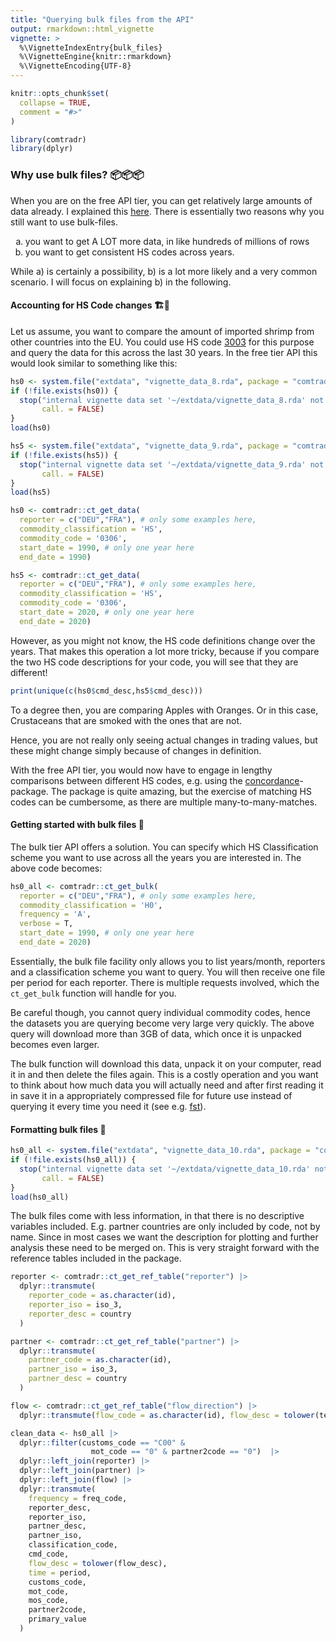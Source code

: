 ```yaml
---
title: "Querying bulk files from the API"
output: rmarkdown::html_vignette
vignette: >
  %\VignetteIndexEntry{bulk_files}
  %\VignetteEngine{knitr::rmarkdown}
  %\VignetteEncoding{UTF-8}
---
```


```r
knitr::opts_chunk$set(
  collapse = TRUE,
  comment = "#>"
)
```

```r
library(comtradr)
library(dplyr)
```

### Why use bulk files? 📦📦📦

When you are on the free API tier, you can get relatively large 
amounts of data already. I explained this [here](https://docs.ropensci.org/comtradr/articles/large_data.html). There is 
essentially two reasons why you still want to use bulk-files. 

a) you want to get A LOT more data, in like hundreds of millions of rows 
b) you want to get consistent HS codes across years. 


While a) is certainly a possibility, b) is a lot more likely and a very common
scenario. I will focus on explaining b) in the following.

#### Accounting for HS Code changes 🏗️👷

Let us assume, you want to compare the amount of imported shrimp from other
countries into the EU. You could use HS code 
[3003](https://www.trade-tariff.service.gov.uk/headings/0306) for this purpose 
and query the data for this across the last 30 years. In the free tier API this 
would look similar to something like this: 
```r
hs0 <- system.file("extdata", "vignette_data_8.rda", package = "comtradr")
if (!file.exists(hs0)) {
  stop("internal vignette data set '~/extdata/vignette_data_8.rda' not found",
       call. = FALSE)
}
load(hs0)
```

```r
hs5 <- system.file("extdata", "vignette_data_9.rda", package = "comtradr")
if (!file.exists(hs5)) {
  stop("internal vignette data set '~/extdata/vignette_data_9.rda' not found",
       call. = FALSE)
}
load(hs5)
```


```r
hs0 <- comtradr::ct_get_data(
  reporter = c("DEU","FRA"), # only some examples here,
  commodity_classification = 'HS',
  commodity_code = '0306',
  start_date = 1990, # only one year here
  end_date = 1990)

hs5 <- comtradr::ct_get_data(
  reporter = c("DEU","FRA"), # only some examples here,
  commodity_classification = 'HS',
  commodity_code = '0306',
  start_date = 2020, # only one year here
  end_date = 2020)
```

However, as you might not know, the HS code definitions change over the years.
That makes this operation a lot more tricky, because if you compare the two
HS code descriptions for your code, you will see that they are different!

```r
print(unique(c(hs0$cmd_desc,hs5$cmd_desc)))
```

To a degree then, you are comparing Apples with Oranges. Or in this case, 
Crustaceans that are smoked with the ones that are not. 

Hence, you are not really only seeing actual changes in trading values, but 
these might change simply because of changes in definition. 

With the free API tier, you would now have to engage in lengthy comparisons
between different HS codes, e.g. using the 
[concordance](https://github.com/insongkim/concordance)-package. The package is 
quite amazing, but the exercise of matching HS codes can be cumbersome, as 
there are multiple many-to-many-matches. 

#### Getting started with bulk files 🏃 

The bulk tier API offers a solution. You can specify which HS Classification
scheme you want to use across all the years you are interested in. The above
code becomes: 

```r
hs0_all <- comtradr::ct_get_bulk(
  reporter = c("DEU","FRA"), # only some examples here,
  commodity_classification = 'H0',
  frequency = 'A',
  verbose = T,
  start_date = 1990, # only one year here
  end_date = 2020)
```

Essentially, the bulk file facility only allows you to list years/month, 
reporters and a classification scheme you want to query. You will then
receive one file per period for each reporter. There is multiple requests
involved, which the `ct_get_bulk` function will handle for you. 

Be careful though, you cannot query individual commodity codes, hence the 
datasets you are querying become very large very quickly. The above query will 
download more than 3GB of data, which once it is unpacked becomes even larger. 

The bulk function will download this data, unpack it on your computer, read it
in and then delete the files again. This is a costly operation and you want 
to think about how much data you will actually need and after first reading it
in save it in a appropriately compressed file for future use instead of querying 
it every time you need it (see e.g. [fst](https://www.fstpackage.org/)). 


#### Formatting bulk files 📝

```r
hs0_all <- system.file("extdata", "vignette_data_10.rda", package = "comtradr")
if (!file.exists(hs0_all)) {
  stop("internal vignette data set '~/extdata/vignette_data_10.rda' not found",
       call. = FALSE)
}
load(hs0_all)
```

The bulk files come with less information, in that there is no descriptive 
variables included. E.g. partner countries are only included by code, not by
name. Since in most cases we want the description for plotting and further 
analysis these need to be merged on. This is very straight forward with the 
reference tables included in the package. 

```r
reporter <- comtradr::ct_get_ref_table("reporter") |>
  dplyr::transmute(
    reporter_code = as.character(id),
    reporter_iso = iso_3,
    reporter_desc = country
  )

partner <- comtradr::ct_get_ref_table("partner") |>
  dplyr::transmute(
    partner_code = as.character(id),
    partner_iso = iso_3,
    partner_desc = country
  )

flow <- comtradr::ct_get_ref_table("flow_direction") |>
  dplyr::transmute(flow_code = as.character(id), flow_desc = tolower(text))

clean_data <- hs0_all |>
  dplyr::filter(customs_code == "C00" &
                  mot_code == "0" & partner2code == "0")  |>
  dplyr::left_join(reporter) |>
  dplyr::left_join(partner) |>
  dplyr::left_join(flow) |>
  dplyr::transmute(
    frequency = freq_code,
    reporter_desc,
    reporter_iso,
    partner_desc,
    partner_iso,
    classification_code,
    cmd_code,
    flow_desc = tolower(flow_desc),
    time = period,
    customs_code,
    mot_code,
    mos_code,
    partner2code,
    primary_value
  ) 
```



